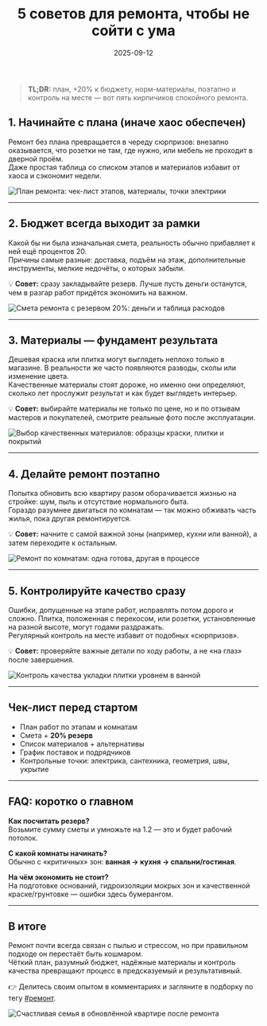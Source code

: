 ﻿---
title: "5 советов для ремонта, чтобы не сойти с ума"
description: "Планирование, бюджет, выбор материалов и контроль качества — проверенные шаги, которые помогут сделать ремонт без хаоса и лишних трат."
date: 2025-09-12
tags: ["ремонт", "лайфхаки", "интерьер"]
cover: "/images/remont-sovety-5/remont-lifehacks.png"

translationOf: "five-interior-tips"

---

> **TL;DR:** план, +20% к бюджету, норм-материалы, поэтапно и контроль на месте — вот пять кирпичиков спокойного ремонта.

## 1. Начинайте с плана (иначе хаос обеспечен)

Ремонт без плана превращается в череду сюрпризов: внезапно оказывается, что розетки не там, где нужно, или мебель не проходит в дверной проём.  
Даже простая таблица со списком этапов и материалов избавит от хаоса и сэкономит недели.

![План ремонта: чек-лист этапов, материалы, точки электрики](/images/remont-sovety-5/remont-plan.png)

---

## 2. Бюджет всегда выходит за рамки

Какой бы ни была изначальная смета, реальность обычно прибавляет к ней ещё процентов 20.  
Причины самые разные: доставка, подъём на этаж, дополнительные инструменты, мелкие недочёты, о которых забыли.

💡 **Совет:** сразу закладывайте резерв. Лучше пусть деньги останутся, чем в разгар работ придётся экономить на важном.

![Смета ремонта с резервом 20%: деньги и таблица расходов](/images/remont-sovety-5/remont-budget.png)

---

## 3. Материалы — фундамент результата

Дешевая краска или плитка могут выглядеть неплохо только в магазине. В реальности же часто появляются разводы, сколы или изменение цвета.  
Качественные материалы стоят дороже, но именно они определяют, сколько лет прослужит результат и как будет выглядеть интерьер.

💡 **Совет:** выбирайте материалы не только по цене, но и по отзывам мастеров и покупателей, смотрите реальные фото после эксплуатации.

![Выбор качественных материалов: образцы краски, плитки и покрытий](/images/remont-sovety-5/remont-materials.png)

---

## 4. Делайте ремонт поэтапно

Попытка обновить всю квартиру разом оборачивается жизнью на стройке: шум, пыль и отсутствие нормального быта.  
Гораздо разумнее двигаться по комнатам — так можно обживать часть жилья, пока другая ремонтируется.

💡 **Совет:** начните с самой важной зоны (например, кухни или ванной), а затем переходите к остальным.

![Ремонт по комнатам: одна готова, другая в процессе](/images/remont-sovety-5/remont-rooms.png)

---

## 5. Контролируйте качество сразу

Ошибки, допущенные на этапе работ, исправлять потом дорого и сложно. Плитка, положенная с перекосом, или розетки, установленные на разной высоте, могут годами раздражать.  
Регулярный контроль на месте избавит от подобных «сюрпризов».

💡 **Совет:** проверяйте важные детали по ходу работы, а не «на глаз» после завершения.

![Контроль качества укладки плитки уровнем в ванной](/images/remont-sovety-5/remont-check.png)

---

## Чек-лист перед стартом

- План работ по этапам и комнатам
- Смета + **20% резерв**
- Список материалов + альтернативы
- График поставок и подрядчиков
- Контрольные точки: электрика, сантехника, геометрия, швы, укрытие

---

## FAQ: коротко о главном

**Как посчитать резерв?**  
Возьмите сумму сметы и умножьте на 1.2 — это и будет рабочий потолок.

**С какой комнаты начинать?**  
Обычно с «критичных» зон: **ванная → кухня → спальни/гостиная**.

**На чём экономить не стоит?**  
На подготовке оснований, гидроизоляции мокрых зон и качественной краске/грунтовке — ошибки здесь бумерангом.

---

## В итоге

Ремонт почти всегда связан с пылью и стрессом, но при правильном подходе он перестаёт быть кошмаром.  
Чёткий план, разумный бюджет, надёжные материалы и контроль качества превращают процесс в предсказуемый и результативный.

👉 Делитесь своим опытом в комментариях и загляните в подборку по тегу [#ремонт](/tags/ремонт).

![Счастливая семья в обновлённой квартире после ремонта](/images/remont-sovety-5/remont-happy.png)
